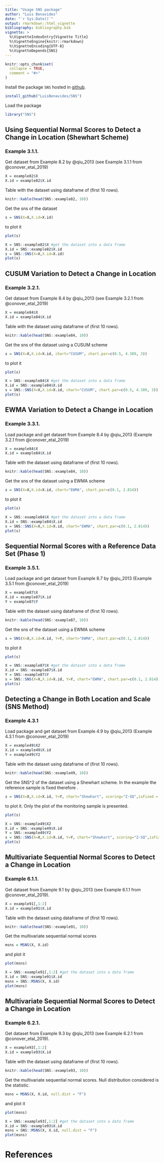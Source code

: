 ```yaml
---
title: "Usage SNS package"
author: "Luis Benavides"
date: "`r Sys.Date()`"
output: rmarkdown::html_vignette
bibliography: bibliography.bib
vignette: >
  %\VignetteIndexEntry{Vignette Title}
  %\VignetteEngine{knitr::rmarkdown}
  %\VignetteEncoding{UTF-8}
  %\VignetteDepends{SNS}
---
```


```r
knitr::opts_chunk$set(
  collapse = TRUE,
  comment = "#>"
)
```

Install the package `SNS` hosted in [github](https://github.com/LuisBenavides/sns).
```r
install_github("LuisBenavides/SNS")
```
Load the package
```r
library("SNS")
```

## Using Sequential Normal Scores to Detect a Change in Location (Shewhart Scheme)
### Example 3.1.1.
Get dataset from Example 8.2 \code{example82} by @qiu_2013 (see Example 3.1.1 from @conover_etal_2019)
```r
X = example82$X
X.id = example82$X.id
```
Table with the dataset using dataframe of \code{R} (first 10 rows).
```r
knitr::kable(head(SNS::example82, 10))
```

Get the sns of the dataset
```r
s = SNS(X=X,X.id=X.id)
```
to plot it
```r
plot(s)
```
```r
X = SNS::example82$X #get the dataset into a data frame
X.id = SNS::example82$X.id
s = SNS::SNS(X=X,X.id=X.id)
plot(s)
```

## CUSUM Variation to Detect a Change in Location
### Example 3.2.1.
Get dataset from Example 8.4 \code{example84} by @qiu_2013 (see Example 3.2.1 from @conover_etal_2019)
```r
X = example84$X
X.id = example84$X.id
```
Table with the dataset using dataframe of \code{R} (first 10 rows).
```r
knitr::kable(head(SNS::example84, 10))
```

Get the sns of the dataset using a CUSUM scheme
```r
s = SNS(X=X,X.id=X.id, chart="CUSUM", chart.par=c(0.5, 4.389, 3)) 
```
to plot it
```r
plot(s)
```
```r
X = SNS::example84$X #get the dataset into a data frame
X.id = SNS::example84$X.id
s = SNS::SNS(X=X,X.id=X.id, chart="CUSUM", chart.par=c(0.5, 4.389, 3)) 
plot(s)
```

## EWMA Variation to Detect a Change in Location
### Example 3.3.1.
Load package and get dataset from Example 8.4 \code{example84} by @qiu_2013 (Example 3.2.1 from @conover_etal_2019)
```r
X = example84$X
X.id = example84$X.id
```
Table with the dataset using dataframe of \code{R} (first 10 rows).
```r
knitr::kable(head(SNS::example84, 10))
```

Get the sns of the dataset using a EWMA scheme
```r
s = SNS(X=X,X.id=X.id, chart="EWMA", chart.par=c(0.1, 2.814))
```

to plot it
```r
plot(s)
```
```r
X = SNS::example84$X #get the dataset into a data frame
X.id = SNS::example84$X.id
s = SNS::SNS(X=X,X.id=X.id, chart="EWMA", chart.par=c(0.1, 2.814))
plot(s)
```

## Sequential Normal Scores with a Reference Data Set (Phase 1)
### Example 3.5.1.
Load package and get dataset from Example 8.7 \code{example87} by @qiu_2013 (Example 3.5.1 from @conover_etal_2019)
```r
X = example87$X
X.id = example87$X.id
Y = example87$Y
```
Table with the dataset using dataframe of \code{R} (first 10 rows).
```r
knitr::kable(head(SNS::example87, 10))
```

Get the sns of the dataset using a EWMA scheme
```r
s = SNS(X=X,X.id=X.id, Y=Y, chart="EWMA", chart.par=c(0.1, 2.814))
```

to plot it
```r
plot(s)
```
```r
X = SNS::example87$X #get the dataset into a data frame
X.id = SNS::example87$X.id
Y = SNS::example87$Y
s = SNS::SNS(X=X,X.id=X.id, Y=Y, chart="EWMA", chart.par=c(0.1, 2.814))
plot(s)
```

## Detecting a Change in Both Location and Scale (SNS Method)
### Example 4.3.1
Load package and get dataset from Example 4.9 \code{example49} by @qiu_2013 (Example 4.3.1 from @conover_etal_2019)
```r
X = example49$X2
X.id = example49$X.id
Y = example49$Y2
```
Table with the dataset using dataframe of \code{R} (first 10 rows).
```r
knitr::kable(head(SNS::example49, 10))
```

Get the SNS^2 of the dataset using a Shewhart scheme. In the example the reference sample is fixed therefore \code{isFixed=TRUE}.
```r
s = SNS(X=X,X.id=X.id, Y=Y, chart="Shewhart", scoring="Z-SQ",isFixed = TRUE)
```

to plot it. Only the plot of the monitoring sample is presented.
```r
plot(s)
```
```r
X = SNS::example49$X2
X.id = SNS::example49$X.id
Y = SNS::example49$Y2
s = SNS::SNS(X=X,X.id=X.id, Y=Y, chart="Shewhart", scoring="Z-SQ",isFixed = TRUE)
plot(s)
```

## Multivariate Sequential Normal Scores to Detect a Change in Location
### Example 6.1.1. 
Get dataset from Example 9.1 \code{example91} by @qiu_2013 (see Example 6.1.1 from @conover_etal_2019).
```r
X = example91[,1:2]
X.id = example91$X.id
```

Table with the dataset using dataframe of \code{R} (first 10 rows).
```r
knitr::kable(head(SNS::example91, 10))
```

Get the multivariate sequential normal scores
```r
msns = MSNS(X, X.id)
```
and plot it
```r
plot(msns)
```
```r
X = SNS::example91[,1:2] #get the dataset into a data frame
X.id = SNS::example91$X.id
msns = SNS::MSNS(X, X.id)
plot(msns)
```

## Multivariate Sequential Normal Scores to Detect a Change in Location
### Example 6.2.1. 
Get dataset from Example 9.3 \code{example93} by @qiu_2013 (see Example 6.2.1 from @conover_etal_2019).
```r
X = example93[,1:2]
X.id = example93$X.id
```

Table with the dataset using dataframe of \code{R} (first 10 rows).
```r
knitr::kable(head(SNS::example93, 10))
```

Get the multivariate sequential normal scores. Null distribution considered is the \code{F} statistic.
```r
msns = MSNS(X, X.id, null.dist = "F")
```
and plot it
```r
plot(msns)
```
```r
X = SNS::example93[,1:2] #get the dataset into a data frame
X.id = SNS::example93$X.id
msns = SNS::MSNS(X, X.id, null.dist = "F")
plot(msns)
```

# References
